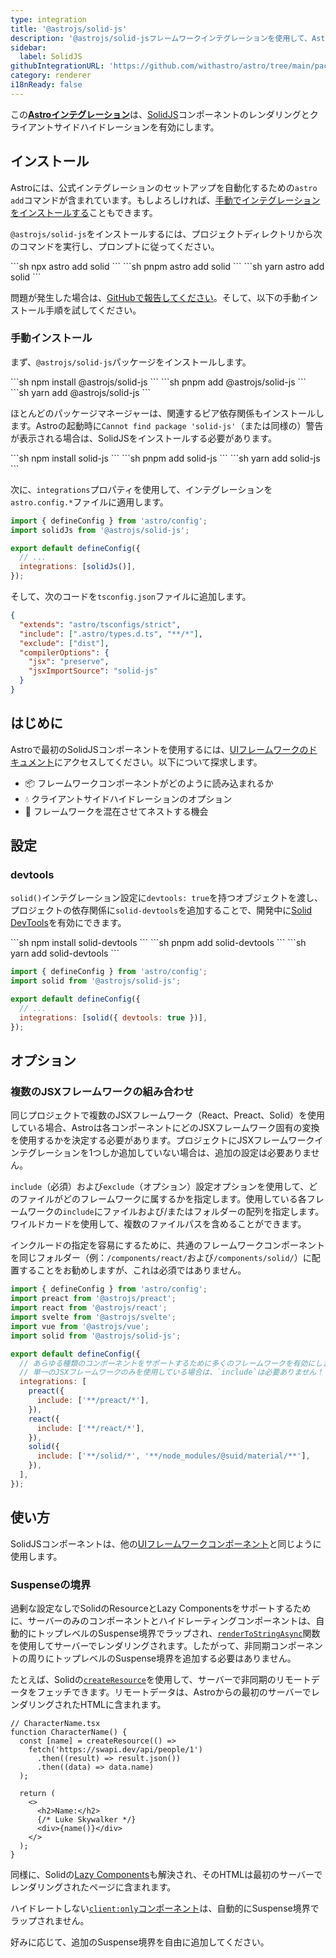 ```yaml
---
type: integration
title: '@astrojs/solid-js'
description: '@astrojs/solid-jsフレームワークインテグレーションを使用して、Astroプロジェクトのコンポーネントサポートを拡張する方法を学びます。'
sidebar:
  label: SolidJS
githubIntegrationURL: 'https://github.com/withastro/astro/tree/main/packages/integrations/solid/'
category: renderer
i18nReady: false
---
```


この[**Astroインテグレーション**][astro-integration]は、[SolidJS](https://www.solidjs.com/)コンポーネントのレンダリングとクライアントサイドハイドレーションを有効にします。

## インストール

Astroには、公式インテグレーションのセットアップを自動化するための`astro add`コマンドが含まれています。もしよろしければ、[手動でインテグレーションをインストールする](#manual-install)こともできます。

`@astrojs/solid-js`をインストールするには、プロジェクトディレクトリから次のコマンドを実行し、プロンプトに従ってください。

<PackageManagerTabs>
  <Fragment slot="npm">
  ```sh
  npx astro add solid
  ```
  </Fragment>
  <Fragment slot="pnpm">
  ```sh
  pnpm astro add solid
  ```
  </Fragment>
  <Fragment slot="yarn">
  ```sh
  yarn astro add solid
  ```
  </Fragment>
</PackageManagerTabs>

問題が発生した場合は、[GitHubで報告してください](https://github.com/withastro/astro/issues)。そして、以下の手動インストール手順を試してください。

### 手動インストール

まず、`@astrojs/solid-js`パッケージをインストールします。

<PackageManagerTabs>
  <Fragment slot="npm">
  ```sh
  npm install @astrojs/solid-js
  ```
  </Fragment>
  <Fragment slot="pnpm">
  ```sh
  pnpm add @astrojs/solid-js
  ```
  </Fragment>
  <Fragment slot="yarn">
  ```sh
  yarn add @astrojs/solid-js
  ```
  </Fragment>
</PackageManagerTabs>

ほとんどのパッケージマネージャーは、関連するピア依存関係もインストールします。Astroの起動時に`Cannot find package 'solid-js'`（または同様の）警告が表示される場合は、SolidJSをインストールする必要があります。

<PackageManagerTabs>
  <Fragment slot="npm">
  ```sh
  npm install solid-js
  ```
  </Fragment>
  <Fragment slot="pnpm">
  ```sh
  pnpm add solid-js
  ```
  </Fragment>
  <Fragment slot="yarn">
  ```sh
  yarn add solid-js
  ```
  </Fragment>
</PackageManagerTabs>

次に、`integrations`プロパティを使用して、インテグレーションを`astro.config.*`ファイルに適用します。

```js title="astro.config.mjs" ins={2} ins="solidJs()"
import { defineConfig } from 'astro/config';
import solidJs from '@astrojs/solid-js';

export default defineConfig({
  // ...
  integrations: [solidJs()],
});
```

そして、次のコードを`tsconfig.json`ファイルに追加します。

```json title="tsconfig.json" ins={5-8}
{
  "extends": "astro/tsconfigs/strict",
  "include": [".astro/types.d.ts", "**/*"],
  "exclude": ["dist"],
  "compilerOptions": {
    "jsx": "preserve",
    "jsxImportSource": "solid-js"
  }
}
```

## はじめに

Astroで最初のSolidJSコンポーネントを使用するには、[UIフレームワークのドキュメント][astro-ui-frameworks]にアクセスしてください。以下について探求します。

* 📦 フレームワークコンポーネントがどのように読み込まれるか
* 💧 クライアントサイドハイドレーションのオプション
* 🤝 フレームワークを混在させてネストする機会

## 設定

### devtools

<p><Since pkg="@astrojs/solid-js" v="4.2.0" /></p>

`solid()`インテグレーション設定に`devtools: true`を持つオブジェクトを渡し、プロジェクトの依存関係に`solid-devtools`を追加することで、開発中に[Solid DevTools](https://github.com/thetarnav/solid-devtools)を有効にできます。

<PackageManagerTabs>
  <Fragment slot="npm">
  ```sh
  npm install solid-devtools
  ```
  </Fragment>
  <Fragment slot="pnpm">
  ```sh
  pnpm add solid-devtools
  ```
  </Fragment>
  <Fragment slot="yarn">
  ```sh
  yarn add solid-devtools
  ```
  </Fragment>
</PackageManagerTabs>

```js title="astro.config.mjs"
import { defineConfig } from 'astro/config';
import solid from '@astrojs/solid-js';

export default defineConfig({
  // ...
  integrations: [solid({ devtools: true })],
});
```

## オプション

### 複数のJSXフレームワークの組み合わせ

同じプロジェクトで複数のJSXフレームワーク（React、Preact、Solid）を使用している場合、Astroは各コンポーネントにどのJSXフレームワーク固有の変換を使用するかを決定する必要があります。プロジェクトにJSXフレームワークインテグレーションを1つしか追加していない場合は、追加の設定は必要ありません。

`include`（必須）および`exclude`（オプション）設定オプションを使用して、どのファイルがどのフレームワークに属するかを指定します。使用している各フレームワークの`include`にファイルおよび/またはフォルダーの配列を指定します。ワイルドカードを使用して、複数のファイルパスを含めることができます。

インクルードの指定を容易にするために、共通のフレームワークコンポーネントを同じフォルダー（例：`/components/react/`および`/components/solid/`）に配置することをお勧めしますが、これは必須ではありません。

```js title="astro.config.mjs"
import { defineConfig } from 'astro/config';
import preact from '@astrojs/preact';
import react from '@astrojs/react';
import svelte from '@astrojs/svelte';
import vue from '@astrojs/vue';
import solid from '@astrojs/solid-js';

export default defineConfig({
  // あらゆる種類のコンポーネントをサポートするために多くのフレームワークを有効にします。
  // 単一のJSXフレームワークのみを使用している場合は、`include`は必要ありません！
  integrations: [
    preact({
      include: ['**/preact/*'],
    }),
    react({
      include: ['**/react/*'],
    }),
    solid({
      include: ['**/solid/*', '**/node_modules/@suid/material/**'],
    }),
  ],
});
```

## 使い方

SolidJSコンポーネントは、他の[UIフレームワークコンポーネント](/ja/guides/framework-components/)と同じように使用します。

### Suspenseの境界

過剰な設定なしでSolidのResourceとLazy Componentsをサポートするために、サーバーのみのコンポーネントとハイドレーティングコンポーネントは、自動的にトップレベルのSuspense境界でラップされ、[`renderToStringAsync`][solid-render-to-string-async]関数を使用してサーバーでレンダリングされます。したがって、非同期コンポーネントの周りにトップレベルのSuspense境界を追加する必要はありません。

たとえば、Solidの[`createResource`][solid-create-resource]を使用して、サーバーで非同期のリモートデータをフェッチできます。リモートデータは、Astroからの最初のサーバーでレンダリングされたHTMLに含まれます。

```tsx
// CharacterName.tsx
function CharacterName() {
  const [name] = createResource(() =>
    fetch('https://swapi.dev/api/people/1')
      .then((result) => result.json())
      .then((data) => data.name)
  );

  return (
    <>
      <h2>Name:</h2>
      {/* Luke Skywalker */}
      <div>{name()}</div>
    </>
  );
}
```

同様に、Solidの[Lazy Components][solid-lazy-components]も解決され、そのHTMLは最初のサーバーでレンダリングされたページに含まれます。

ハイドレートしない[`client:only`コンポーネント][astro-client-only]は、自動的にSuspense境界でラップされません。

好みに応じて、追加のSuspense境界を自由に追加してください。

[astro-integration]: /ja/guides/integrations-guide/

[astro-ui-frameworks]: /ja/guides/framework-components/#using-framework-components

[astro-client-only]: /ja/reference/directives-reference/#clientonly

[solid-render-to-string-async]: https://www.solidjs.com/docs/latest/api#rendertostringasync

[solid-create-resource]: https://www.solidjs.com/docs/latest/api#createresource

[solid-lazy-components]: https://www.solidjs.com/docs/latest/api#lazy
